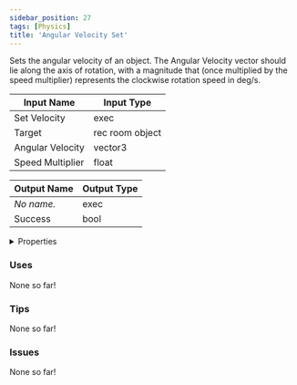 ```yaml
---
sidebar_position: 27
tags: [Physics]
title: 'Angular Velocity Set'
---
```


Sets the angular velocity of an object. The Angular Velocity vector should lie along the axis of rotation, with a magnitude that (once multiplied by the speed multiplier) represents the clockwise rotation speed in deg/s.






<EsbSvg />

| Input Name | Input Type |
|-----------|-----------|
| Set Velocity | exec |
| Target | rec room object |
| Angular Velocity | vector3 |
| Speed Multiplier | float |

| Output Name | Output Type |
|-----------|-----------|
| *No name.* | exec |
| Success | bool |


<details>
  <summary>Properties</summary>
  <div>
    <div>
    <table>
      <thead>
        <tr>
          <th>Is beta required?</th>
          <th>❌</th>
        </tr>
        <tr>
          <th>Is this chip a trolling risk?</th>
          <th>❌</th>
        </tr>
        <tr>
          <th>Is this chip a role assignment risk?</th>
          <th>❌</th>
        </tr>
        <tr>
          <th>Chip UUID</th>
          <th>85dbc1d1-759a-4d08-b129-bf9372188348</th>
        </tr>
      </thead>
    </table>
    </div>
  </div>
</details>

### Uses

None so far!

### Tips

None so far!

### Issues

None so far!